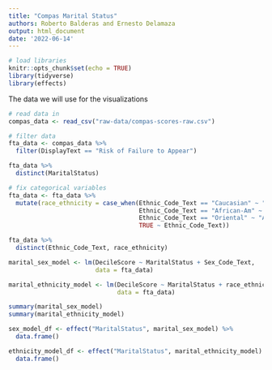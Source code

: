 ```yaml
---
title: "Compas Marital Status"
authors: Roberto Balderas and Ernesto Delamaza
output: html_document
date: '2022-06-14'
---
```


```r
# load libraries
knitr::opts_chunk$set(echo = TRUE)
library(tidyverse)
library(effects)
```

The data we will use for the visualizations 



```r
# read data in
compas_data <- read_csv("raw-data/compas-scores-raw.csv")

# filter data
fta_data <- compas_data %>% 
  filter(DisplayText == "Risk of Failure to Appear")

fta_data %>% 
  distinct(MaritalStatus)

# fix categorical variables
fta_data <- fta_data %>%
  mutate(race_ethnicity = case_when(Ethnic_Code_Text == "Caucasian" ~ "White",
                                    Ethnic_Code_Text == "African-Am" ~ "African American",
                                    Ethnic_Code_Text == "Oriental" ~ "Asian",
                                    TRUE ~ Ethnic_Code_Text))

fta_data %>% 
  distinct(Ethnic_Code_Text, race_ethnicity)
```
```r
marital_sex_model <- lm(DecileScore ~ MaritalStatus + Sex_Code_Text,
                        data = fta_data)

marital_ethnicity_model <- lm(DecileScore ~ MaritalStatus + race_ethnicity,
                              data = fta_data)

summary(marital_sex_model)
summary(marital_ethnicity_model)
```
```r
sex_model_df <- effect("MaritalStatus", marital_sex_model) %>% 
  data.frame()

ethnicity_model_df <- effect("MaritalStatus", marital_ethnicity_model) %>% 
  data.frame()
```

```r

```

```r

```


